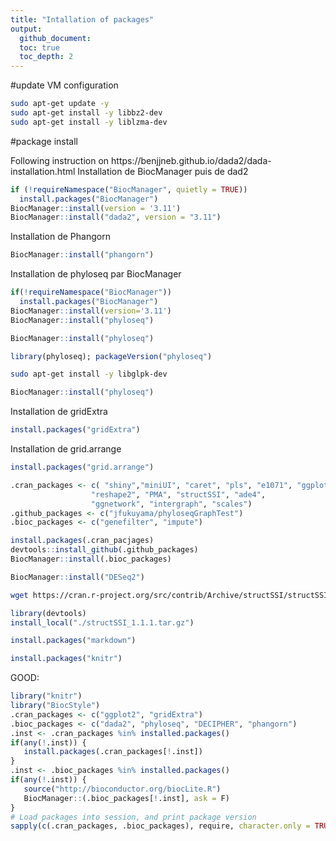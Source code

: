 ```yaml
---
title: "Intallation of packages"
output: 
  github_document: 
  toc: true
  toc_depth: 2
---
```



#update VM configuration
``` bash
sudo apt-get update -y 
sudo apt-get install -y libbz2-dev
sudo apt-get install -y liblzma-dev
```


#package install

Following instruction on https://benjjneb.github.io/dada2/dada-installation.html
Installation de BiocManager puis de dad2

```r
if (!requireNamespace("BiocManager", quietly = TRUE))
  install.packages("BiocManager")
BiocManager::install(version = '3.11')
BiocManager::install("dada2", version = "3.11")
```

Installation de Phangorn
```r
BiocManager::install("phangorn")
```

Installation de phyloseq par BiocManager
```r
if(!requireNamespace("BiocManager"))
  install.packages("BiocManager")
BiocManager::install(version='3.11')
BiocManager::install("phyloseq")
```

```r
BiocManager::install("phyloseq")
```


```r
library(phyloseq); packageVersion("phyloseq")
```


```bash
sudo apt-get install -y libglpk-dev
```


```r
BiocManager::install("phyloseq")
```

Installation de gridExtra
```r
install.packages("gridExtra")
```


Installation de grid.arrange
```r
install.packages("grid.arrange")
```

 
```r
.cran_packages <- c( "shiny","miniUI", "caret", "pls", "e1071", "ggplot2", "randomForest", "dplyr", "ggrepel", "nlme", "devtools",
                  "reshape2", "PMA", "structSSI", "ade4",
                  "ggnetwork", "intergraph", "scales")
.github_packages <- c("jfukuyama/phyloseqGraphTest")
.bioc_packages <- c("genefilter", "impute")
```

```r
install.packages(.cran_pacjages)
devtools::install_github(.github_packages)
BiocManager::install(.bioc_packages)
```

```r
BiocManager::install("DESeq2")
```


```bash
wget https://cran.r-project.org/src/contrib/Archive/structSSI/structSSI_1.1.1.tar.gz
```

```r
library(devtools)
install_local("./structSSI_1.1.1.tar.gz")
```

```r
install.packages("markdown")
```

```r
install.packages("knitr")
```

GOOD: 
```r
library("knitr")
library("BiocStyle")
.cran_packages <- c("ggplot2", "gridExtra")
.bioc_packages <- c("dada2", "phyloseq", "DECIPHER", "phangorn")
.inst <- .cran_packages %in% installed.packages()
if(any(!.inst)) {
   install.packages(.cran_packages[!.inst])
}
.inst <- .bioc_packages %in% installed.packages()
if(any(!.inst)) {
   source("http://bioconductor.org/biocLite.R")
   BiocManager::(.bioc_packages[!.inst], ask = F)
}
# Load packages into session, and print package version
sapply(c(.cran_packages, .bioc_packages), require, character.only = TRUE)
```

